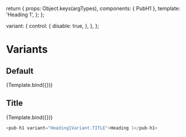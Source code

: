 
<Meta title="pub-h1" component={PubH1} />

  return {
    props: Object.keys(argTypes),
    components: { PubH1 },
    template: '<pub-h1 v-bind="$props">Heading 1</pub-h1>',
  };
};

  variant: {
    control: {
      disable: true,
    },
  },
};

# Variants

## Default

<Canvas>
  <Story name="Default" argTypes={commonArgTypes}>
    {Template.bind({})}
  </Story>
</Canvas>

<ArgsTable story="Default" />

## Title

<Canvas>
  <Story
    name="Title"
    args={{ variant: Heading1Variant.TITLE }}
    argTypes={commonArgTypes}
  >
    {Template.bind({})}
  </Story>
</Canvas>

```javascript
<pub-h1 variant="Heading1Variant.TITLE">Heading 1</pub-h1>
```

<ArgsTable story="Title" />
